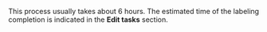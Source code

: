 <Cut title="How long does the labeling performed by experts take?">

This process usually takes about 6 hours. The estimated time of the labeling completion is indicated in the **Edit tasks** section.

</Cut>